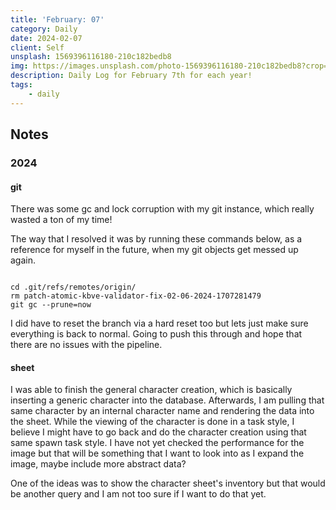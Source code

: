```yaml
---
title: 'February: 07'
category: Daily
date: 2024-02-07
client: Self
unsplash: 1569396116180-210c182bedb8
img: https://images.unsplash.com/photo-1569396116180-210c182bedb8?crop=entropy&cs=srgb&fm=jpg&ixid=MnwzNjM5Nzd8MHwxfHJhbmRvbXx8fHx8fHx8fDE2ODE3NDg2ODY&ixlib=rb-4.0.3&q=85
description: Daily Log for February 7th for each year!
tags:
    - daily
---
```


## Notes

### 2024

#### git

There was some gc and lock corruption with my git instance, which really wasted a ton of my time!

The way that I resolved it was by running these commands below, as a reference for myself in the future, when my git objects get messed up again.

```shell

cd .git/refs/remotes/origin/
rm patch-atomic-kbve-validator-fix-02-06-2024-1707281479
git gc --prune=now

```

I did have to reset the branch via a hard reset too but lets just make sure everything is back to normal.
Going to push this through and hope that there are no issues with the pipeline.


#### sheet

I was able to finish the general character creation, which is basically inserting a generic character into the database.
Afterwards, I am pulling that same character by an internal character name and rendering the data into the sheet.
While the viewing of the character is done in a task style, I believe I might have to go back and do the character creation using that same spawn task style.
I have not yet checked the performance for the image but that will be something that I want to look into as I expand the image, maybe include more abstract data?

One of the ideas was to show the character sheet's inventory but that would be another query and I am not too sure if I want to do that yet.